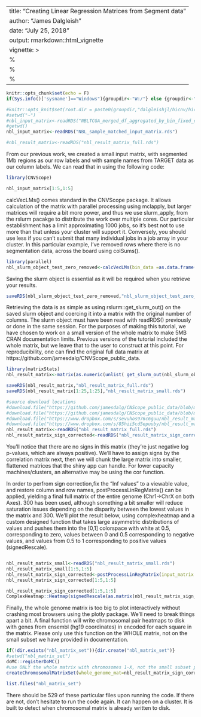 
---
title: "Creating Linear Regression Matrices from Segment data"
author: "James Dalgleish"
date: "July 25, 2018"
output: rmarkdown::html_vignette
vignette: >
 %\VignetteEngine{knitr::rmarkdown}
 %\VignetteIndexEntry{Linear Regression/Postprocess}
 %\VignetteEncoding{UTF-8}
---

```r
knitr::opts_chunk$set(echo = F)
if(Sys.info()['sysname']=="Windows"){groupdir<-"W:/"} else {groupdir<-"/data/CCRBioinfo/"}

#knitr::opts_knit$set(root.dir = paste0(groupdir,"dalgleishjl/hicnv/hicnv/vignettes/")) #
#setwd("~")
#nbl_input_matrix<-readRDS("NBLTCGA_merged_df_aggregated_by_bin_fixed_comparisonv4.rds")
#getwd()
nbl_input_matrix<-readRDS("NBL_sample_matched_input_matrix.rds")

#nbl_result_matrix<-readRDS("nbl_result_matrix_full.rds")

```

From our previous work, we created a small input matrix, with segmented 1Mb regions as our row labels and with sample names from TARGET data as our column labels.
We can read that in using the following code:
```r
library(CNVScope)
```
```r
nbl_input_matrix[1:5,1:5]
```
calcVecLMs() comes standard in the CNVScope package. It allows calculation of the matrix with parallel processing using mclapply, but larger matrices will require a bit more power, and thus we use slurm_apply, from the rslurm pacakge to distribute the work over multiple cores. Our particular establishment has a limit approximating 1000 jobs, so it's best not to use more than that unless your cluster will support it. Conversely, you should use less if you can't submit that many individual jobs in a job array in your cluster. In this particular example, I've removed rows where there is no segmentation data, across the board using colSums().
```r
library(parallel)
nbl_slurm_object_test_zero_removed<-calcVecLMs(bin_data =as.data.frame(t(nbl_input_matrix[which(rowSds(as.matrix(nbl_input_matrix))!=0.0),])),use_slurm = T,n_nodes = 975,memory_per_node = "32g",walltime = "04:00:00",cpus_on_each_node = 2,job_finished = F,slurmjob = NULL)

```

Saving the slurm object is essential as it will be required when you retrieve your results.
```r

saveRDS(nbl_slurm_object_test_zero_removed,"nbl_slurm_object_test_zero_removed.rds")
```

Retrieving the data is as simple as using rslurm::get_slurm_out() on the saved slurm object and coercing it into a matrix with the original number of columns. The slurm object must have been read with readRDS() previously or done in the same session. For the purposes of making this tutorial, we have chosen to work on a small version of the whole matrix to make 5MB CRAN documentation limits. Previous versions of the tutorial included the whole matrix, but we leave that to the user to construct at this point. For reproducibility, one can find the original full data matrix at https://github.com/jamesdalg/CNVScope_public_data.
```r
library(matrixStats)
nbl_result_matrix<-matrix(as.numeric(unlist( get_slurm_out(nbl_slurm_object_test_zero_removed))),ncol=ncol(as.data.frame(t(nbl_input_matrix[which(rowSds(as.matrix(nbl_input_matrix))!=0.0),])) ) )

saveRDS(nbl_result_matrix,"nbl_result_matrix_full.rds")
saveRDS(nbl_result_matrix[1:25,1:25],"nbl_result_matrix_small.rds")

```

```r
#source download locations
#download.file("https://github.com/jamesdalg/CNScope_public_data/blob/master/nbl_result_matrix_full.rds?raw=true","nbl_result_matrix_full.rds")
#download.file("https://github.com/jamesdalg/CNScope_public_data/blob/master/nbl_result_matrix_sign_corrected.rds","nbl_result_matrix_sign_corrected.rds")
#download.file("https://www.dropbox.com/s/sevuhos976c6guu/nbl_result_matrix_full.rds?dl=1","nbl_result_matrix_full.rds")
#download.file("https://www.dropbox.com/s/85hii5cd5epuuby/nbl_result_matrix_sign_corrected.rds?dl=1","nbl_result_matrix_sign_corrected.rds")
nbl_result_matrix<-readRDS("nbl_result_matrix_full.rds")
nbl_result_matrix_sign_corrected<-readRDS("nbl_result_matrix_sign_corrected.rds")
```



You'll notice that there are no signs in this matrix (they're just negative log p-values, which are always positive). We'll have to assign signs by the correlation matrix next, then we will chunk the large matrix into smaller, flattened matrices that the shiny app can handle. For lower capacity machines/clusters, an alternative may be using the cor function.

In order to perfrom sign correction,fix the "Inf values" to a viewable value, and restore column and row names, postProcessLinRegMatrix() can be applied, yielding a final full matrix of the entire genome (Chr1->ChrX on both Axes).  300 has been used, although something a bit smaller will reduce saturation issues depending on the disparity between the lowest values in the matrix and 300.
We'll plot the result below, using complexheatmap and a custom designed function that takes large asymmetric distributions of values and pushes them into the [0,1] colorspace with white at 0.5, corresponding to zero, values between 0 and 0.5 corresponding to negative values, and values from 0.5 to 1 corresponding to positive values (signedRescale).

```r
```
```r
nbl_result_matrix_small<-readRDS("nbl_result_matrix_small.rds")
nbl_result_matrix_small[1:5,1:5]
nbl_result_matrix_sign_corrected<-postProcessLinRegMatrix(input_matrix = nbl_input_matrix[1:25,1:25],LM_mat = nbl_result_matrix_small,cor_type = "pearson",inf_replacement_val = 300)
nbl_result_matrix_sign_corrected[1:5,1:5]
```
```r
nbl_result_matrix_sign_corrected[1:5,1:5]
ComplexHeatmap::Heatmap(signedRescale(as.matrix(nbl_result_matrix_sign_corrected)),col = circlize::colorRamp2(c(0,0.5,1),c("blue","white","red")),cluster_rows = F,cluster_columns = F,show_heatmap_legend = F,show_column_names = F,show_row_names = F)
```
Finally, the whole genome matrix is too big to plot interactively without crashing most browsers using the plotly package. We'll need to break things apart a bit. A final function will write chromosomal pair heatmaps to disk with genes from ensembl (hg19 coordinates) in encoded for each square in the matrix. Please only use this function on the WHOLE matrix, not on the small subset we have provided in documentation.
```r
if(!dir.exists("nbl_matrix_set")){dir.create("nbl_matrix_set")}
#setwd("nbl_matrix_set")
doMC::registerDoMC()
#use ONLY the whole matrix with chromosomes 1-X, not the small subset provided for documentation purposes.
createChromosomalMatrixSet(whole_genome_mat=nbl_result_matrix_sign_corrected,output_dir="nbl_matrix_set",prefix="nbl_")
```
```r
list.files("nbl_matrix_set")
```
There should be 529 of these particular files upon running the code. If there are not, don't hesitate to run the code again. It can happen on a cluster. It is built to detect when chromosomal matrix is already written to disk.
